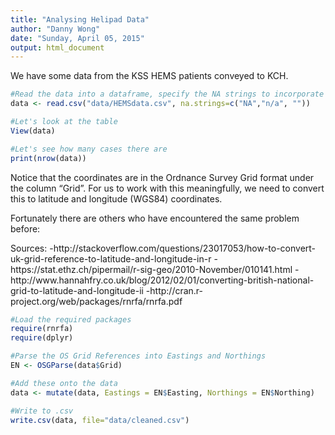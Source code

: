 ```yaml
---
title: "Analysing Helipad Data"
author: "Danny Wong"
date: "Sunday, April 05, 2015"
output: html_document
---
```


We have some data from the KSS HEMS patients conveyed to KCH.

```r
#Read the data into a dataframe, specify the NA strings to incorporate the missing values
data <- read.csv("data/HEMSdata.csv", na.strings=c("NA","n/a", ""))

#Let's look at the table
View(data)

#Let's see how many cases there are
print(nrow(data))
```

Notice that the coordinates are in the Ordnance Survey Grid format under the column "Grid". For us to work with this meaningfully, we need to convert this to latitude and longitude (WGS84) coordinates.

Fortunately there are others who have encountered the same problem before:

Sources: 
  -http://stackoverflow.com/questions/23017053/how-to-convert-uk-grid-reference-to-latitude-and-longitude-in-r
  -https://stat.ethz.ch/pipermail/r-sig-geo/2010-November/010141.html
  -http://www.hannahfry.co.uk/blog/2012/02/01/converting-british-national-grid-to-latitude-and-longitude-ii
  -http://cran.r-project.org/web/packages/rnrfa/rnrfa.pdf

```r
#Load the required packages
require(rnrfa)
require(dplyr)

#Parse the OS Grid References into Eastings and Northings
EN <- OSGParse(data$Grid)

#Add these onto the data
data <- mutate(data, Eastings = EN$Easting, Northings = EN$Northing)

#Write to .csv
write.csv(data, file="data/cleaned.csv")
```

